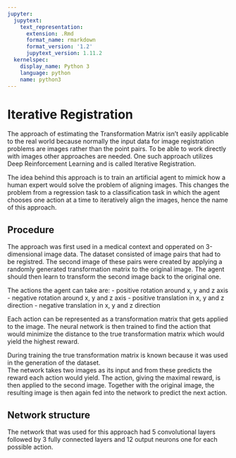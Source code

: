 ```yaml
---
jupyter:
  jupytext:
    text_representation:
      extension: .Rmd
      format_name: rmarkdown
      format_version: '1.2'
      jupytext_version: 1.11.2
  kernelspec:
    display_name: Python 3
    language: python
    name: python3
---
```


# Iterative Registration

The approach of estimating the Transformation Matrix isn't easily applicable to the real world because normally the input data for image registration problems are images rather than the point pairs. To be able to work directly with images other approaches are needed. One such approach utilizes Deep Reinforcement Learning and is called Iterative Registration.

The idea behind this approach is to train an artificial agent to mimick how a human expert would solve the problem of aligning images. This changes the problem from a regression task to a classification task in which the agent chooses one action at a time to iteratively align the images, hence the name of this approach.

## Procedure

The approach was first used in a medical context and opperated on 3-dimensional image data. The dataset consisted of image pairs that had to be registred. The second image of these pairs were created by applying a randomly generated transformation matrix to the original image. The agent should then learn to transform the second image back to the original one.

The actions the agent can take are:
- positive rotation around x, y and z axis
- negative rotation around x, y and z axis
- positive translation in x, y and z direction
- negative translation in x, y and z direction

Each action can be represented as a transformation matrix that gets applied to the image. The neural network is then trained to find the action that would minimize the distance to the true transformation matrix which would yield the highest reward.

During training the true transformation matrix is known because it was used in the generation of the dataset.    
The network takes two images as its input and from these predicts the reward each action would yield. The action, giving the maximal reward, is then applied to the second image. Together with the original image, the resulting image is then again fed into the network to predict the next action.  

## Network structure

The network that was used for this approach had 5 convolutional layers followed by 3 fully connected layers and 12 output neurons one for each possible action.
